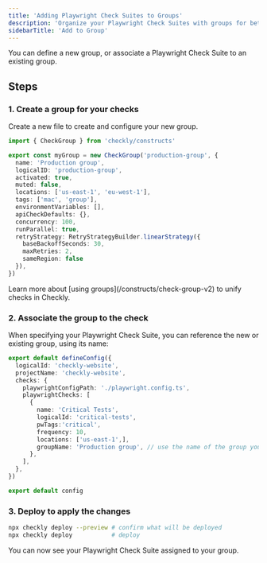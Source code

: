 ```yaml
---
title: 'Adding Playwright Check Suites to Groups'
description: 'Organize your Playwright Check Suites with groups for better management and shared configuration.'
sidebarTitle: 'Add to Group'
---
```



<PlaywrightCheckSuiteBetaNote />

You can define a new group, or associate a Playwright Check Suite to an existing group.

## Steps

### 1. Create a group for your checks

Create a new file to create and configure your new group.

```typescript website-group.check.ts
import { CheckGroup } from 'checkly/constructs'

export const myGroup = new CheckGroup('production-group', {
  name: 'Production group',
  logicalID: 'production-group',
  activated: true,
  muted: false,
  locations: ['us-east-1', 'eu-west-1'],
  tags: ['mac', 'group'],
  environmentVariables: [],
  apiCheckDefaults: {},
  concurrency: 100,
  runParallel: true,
  retryStrategy: RetryStrategyBuilder.linearStrategy({
    baseBackoffSeconds: 30,
    maxRetries: 2,
    sameRegion: false
  }),
})
```

<Tip>
Learn more about [using groups](/constructs/check-group-v2) to unify checks in Checkly.
</Tip>

### 2. Associate the group to the check

When specifying your Playwright Check Suite, you can reference the new or existing group, using its name:

```typescript checkly.config.ts highlight={13}
export default defineConfig({
  logicalId: 'checkly-website',
  projectName: 'checkly-website',
  checks: {
    playwrightConfigPath: './playwright.config.ts',
    playwrightChecks: [
      {
        name: 'Critical Tests',
        logicalId: 'critical-tests',
        pwTags:'critical',
        frequency: 10,
        locations: ['us-east-1',],
        groupName: 'Production group', // use the name of the group you created
      },
    ],
  },
})

export default config
```

### 3. Deploy to apply the changes

```bash
npx checkly deploy --preview # confirm what will be deployed
npx checkly deploy           # deploy
```

You can now see your Playwright Check Suite assigned to your group.
